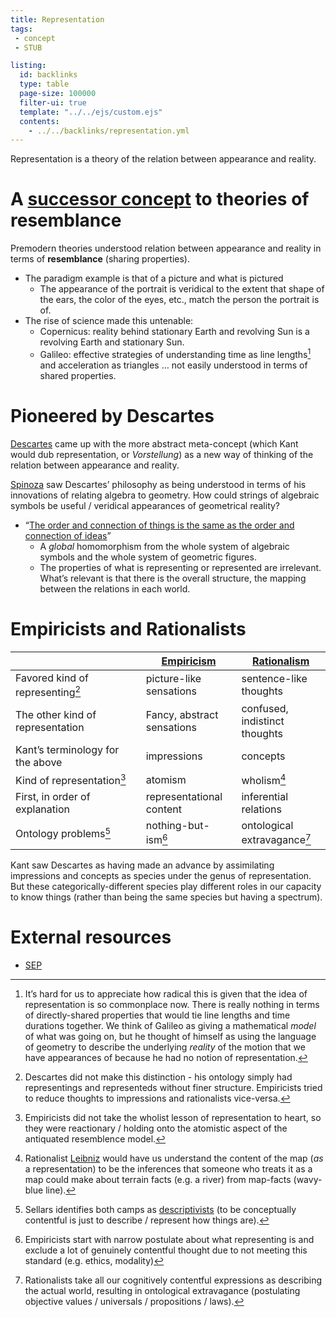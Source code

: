 ```yaml
---
title: Representation
tags: 
 - concept 
 - STUB

listing:
  id: backlinks
  type: table
  page-size: 100000
  filter-ui: true
  template: "../../ejs/custom.ejs"
  contents:
    - ../../backlinks/representation.yml
---
```


Representation is a theory of the relation between appearance and reality. 

# A [successor concept](/docs/phil/Successor concept.html) to theories of resemblance
Premodern theories understood relation between appearance and reality in terms of **resemblance** (sharing properties).
  
- The paradigm example is that of a picture and what is pictured 
  - The appearance of the portrait is veridical to the extent that shape of the 
    ears, the color of the eyes, etc., match the person the portrait is of.
- The rise of science made this untenable:
    - Copernicus: reality behind stationary Earth and revolving Sun is a 
      revolving Earth and stationary Sun.
    - Galileo: effective strategies of understanding time as line lengths[^l] and 
      acceleration as triangles ... not easily understood in terms of shared 
      properties.

[^l]: It's hard for us to appreciate how radical this is given that the idea of 
      representation is so commonplace now. There is really nothing in terms of 
      directly-shared properties that would tie line lengths and time durations
      together. We think of Galileo as giving a mathematical *model* of what was 
      going on, but he thought of himself as using the language of geometry to 
      describe the underlying *reality* of the motion that we have appearances 
      of because he had no notion of representation. 

# Pioneered by Descartes 

[Descartes](/docs/phil/people/René Descartes.html) came up with the more abstract meta-concept (which Kant would dub representation, or *Vorstellung*) as a new way of thinking of the relation between appearance and reality.

[Spinoza](/docs/phil/people/Baruch Spinoza.html) saw Descartes' philosophy as being understood in terms of his innovations of relating algebra to geometry. How could strings of algebraic symbols be useful / veridical appearances of 
geometrical reality? 

- "[The order and connection of things is the same as the order and connection of ideas](/docs/phil/quotes/Order and connection of ideas.html)" 
    - A *global* homomorphism from the whole system of algebraic symbols and 
      the whole system of geometric figures.
    - The properties of what is representing or represented are irrelevant. 
      What's relevant is that there is the overall structure, the mapping 
      between the relations in each world.
 
# Empiricists and Rationalists

|       | [Empiricism](/docs/phil/Empiricism.html)  | [Rationalism](/docs/phil/Rationalism.html) |
| ----------------------------------- | -------------------------- |------------------------|
| Favored kind of representing[^dd]   | picture-like sensations    | sentence-like thoughts |
| The other kind of representation    | Fancy, abstract sensations | confused, indistinct thoughts | 
| Kant's terminology for the above    | impressions                | concepts     |
| Kind of representation[^prog]       | atomism                    | wholism[^whole]  |
| First, in order of explanation      | representational content   | inferential relations |
| Ontology problems[^sc]              | nothing-but-ism[^nb]       | ontological extravagance[^oe] |

[^dd]: Descartes did not make this distinction - his ontology simply had representings and representeds without finer structure. Empiricists tried to reduce thoughts to impressions and rationalists vice-versa.

[^whole]: Rationalist [Leibniz](/docs/phil/people/Gottfried Wilhelm Leibniz.html) would have us understand the content of the map (*as* a representation) to be the inferences that someone who treats it as a map could make about terrain facts (e.g. a river) from map-facts (wavy-blue line).

[^nb]: Empiricists start with narrow postulate about what representing is and exclude a lot of genuinely contentful thought due to not meeting this standard (e.g. ethics, modality)

[^sc]: Sellars identifies both camps as [descriptivists](/docs/phil/Descriptivism.html) (to be conceptually contentful is just to describe / represent how things are).

[^oe]: Rationalists take all our cognitively contentful expressions as describing the actual world, resulting in ontological extravagance (postulating objective values / universals / propositions / laws).

[^prog]: Empiricists did not take the wholist lesson of representation to heart, so they were reactionary / holding onto the atomistic aspect of the antiquated resemblence model.

Kant saw Descartes as having made an advance by assimilating impressions and  concepts as species under the genus of representation. But these categorically-different species play different roles in our capacity to know things (rather than being the same species but having a spectrum).

# External resources
- [SEP](https://plato.stanford.edu/entries/mental-representation/)